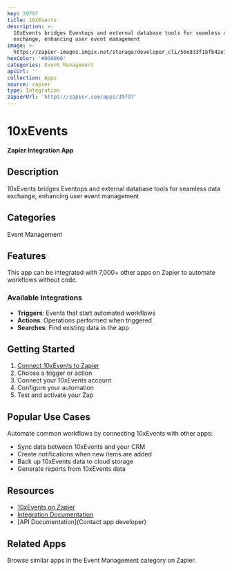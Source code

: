 ```yaml
---
key: 39797
title: 10xEvents
description: >-
  10xEvents bridges Eventops and external database tools for seamless data
  exchange, enhancing user event management
image: >-
  https://zapier-images.imgix.net/storage/developer_cli/56e833f1bfb42e14995a881adb18858c.png?auto=format%2Ccompress&ixlib=python-3.0.0&q=50
hexColor: '#000000'
categories: Event Management
apiUrl: ''
collection: Apps
source: zapier
type: Integration
zapierUrl: 'https://zapier.com/apps/39797'
---
```

# 10xEvents

**Zapier Integration App**

## Description

10xEvents bridges Eventops and external database tools for seamless data exchange, enhancing user event management

## Categories

Event Management

## Features

This app can be integrated with 7,000+ other apps on Zapier to automate workflows without code.

### Available Integrations

- **Triggers**: Events that start automated workflows
- **Actions**: Operations performed when triggered
- **Searches**: Find existing data in the app

## Getting Started

1. [Connect 10xEvents to Zapier](https://zapier.com/apps/39797)
2. Choose a trigger or action
3. Connect your 10xEvents account
4. Configure your automation
5. Test and activate your Zap

## Popular Use Cases

Automate common workflows by connecting 10xEvents with other apps:

- Sync data between 10xEvents and your CRM
- Create notifications when new items are added
- Back up 10xEvents data to cloud storage
- Generate reports from 10xEvents data

## Resources

- [10xEvents on Zapier](https://zapier.com/apps/39797)
- [Integration Documentation](https://zapier.com/apps/39797/integrations)
- [API Documentation](Contact app developer)

## Related Apps

Browse similar apps in the Event Management category on Zapier.
